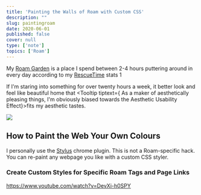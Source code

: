 ```yaml
---
title: 'Painting the Walls of Roam with Custom CSS'
description: ""
slug: paintingroam
date: 2020-06-01
published: false
cover: null
type: ['note']
topics: ['Roam']
---
```


My [Roam Garden](./roam-garden) is a place I spend between 2-4 hours puttering around in every day according to my [RescueTime](https://www.rescuetime.com/) stats <Tooltip tiptext="RescueTime only tracks the time you're actively focused on a single window, so this measurement has some limitations but sets a nice baseline">1</Tooltip>

If I'm staring into something for over twenty hours a week, it better look and feel like beautiful home that <Tooltip tiptext={<span>
As a maker of aesthetically pleasing things, I'm obviously biased towards the  <a to="https://en.wikipedia.org/wiki/Aesthetic%E2%80%93usability_effect">Aesthetic Usability Effect</a></span>}>fits my aesthetic tastes</Tooltip>.

![](./roamhours.png)


## How to Paint the Web Your Own Colours

I personally use the [Stylus]() chrome plugin.
This is not a Roam-specific hack. You can re-paint any webpage you like with a custom CSS styler.


### Create Custom Styles for Specific Roam Tags and Page Links
https://www.youtube.com/watch?v=DevXi-h0SPY



